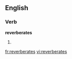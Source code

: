 
==English==

===Verb===
'''reverberates'''

# {{third-person singular of|[[reverberate]]}}

[[fr:reverberates]]
[[vi:reverberates]]